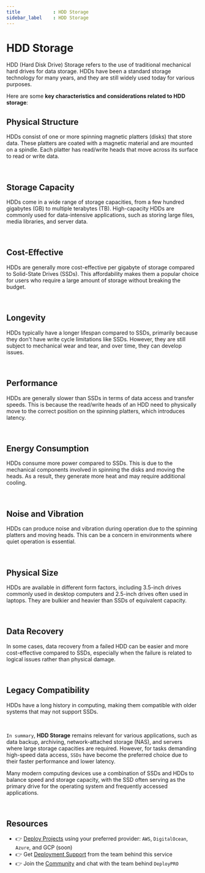```yaml
---
title            : HDD Storage
sidebar_label    : HDD Storage
---
```


# HDD Storage

HDD (Hard Disk Drive) Storage refers to the use of traditional mechanical hard drives for data storage. 
HDDs have been a standard storage technology for many years, and they are still widely used today for various purposes. 

Here are some **key characteristics and considerations related to HDD storage**:

## **Physical Structure**

HDDs consist of one or more spinning magnetic platters (disks) that store data. These platters are coated with a magnetic material and are mounted on a spindle. 
Each platter has read/write heads that move across its surface to read or write data.

<br />

## **Storage Capacity**

HDDs come in a wide range of storage capacities, from a few hundred gigabytes (GB) to multiple terabytes (TB). 
High-capacity HDDs are commonly used for data-intensive applications, such as storing large files, media libraries, and server data.

<br />

##  **Cost-Effective**

HDDs are generally more cost-effective per gigabyte of storage compared to Solid-State Drives (SSDs). 
This affordability makes them a popular choice for users who require a large amount of storage without breaking the budget.

<br />

##  **Longevity**

HDDs typically have a longer lifespan compared to SSDs, primarily because they don't have write cycle limitations like SSDs. 
However, they are still subject to mechanical wear and tear, and over time, they can develop issues.

<br />

##  **Performance**

HDDs are generally slower than SSDs in terms of data access and transfer speeds. 
This is because the read/write heads of an HDD need to physically move to the correct position on the spinning platters, which introduces latency.

<br />

##  **Energy Consumption**
   
HDDs consume more power compared to SSDs. This is due to the mechanical components involved in spinning the disks and moving the heads. 
As a result, they generate more heat and may require additional cooling.

<br />

##  **Noise and Vibration**

HDDs can produce noise and vibration during operation due to the spinning platters and moving heads. This can be a concern in environments where quiet operation is essential.

<br />

##  **Physical Size**

HDDs are available in different form factors, including 3.5-inch drives commonly used in desktop computers and 2.5-inch drives often used in laptops. 
They are bulkier and heavier than SSDs of equivalent capacity.

<br />

##  **Data Recovery**

In some cases, data recovery from a failed HDD can be easier and more cost-effective compared to SSDs, 
especially when the failure is related to logical issues rather than physical damage.

<br />

##  **Legacy Compatibility**
    
HDDs have a long history in computing, making them compatible with older systems that may not support SSDs.

<br />

`In summary`, **HDD Storage** remains relevant for various applications, such as data backup, archiving, network-attached storage (NAS), 
and servers where large storage capacities are required. However, for tasks demanding high-speed data access, 
`SSDs` have become the preferred choice due to their faster performance and lower latency. 

Many modern computing devices use a combination of SSDs and HDDs to balance speed and storage capacity, 
with the SSD often serving as the primary drive for the operating system and frequently accessed applications.

<br />

## Resources

- 👉 [Deploy Projects](https://deploypro.dev/) using your preferred provider: `AWS`, `DigitalOcean`, `Azure`, and GCP (soon)
- 👉 Get [Deployment Support](https://deploypro.dev/support/) from the team behind this service
- 👉 Join the [Community](https://discord.gg/qQhjQZhnur) and chat with the team behind `DeployPRO`